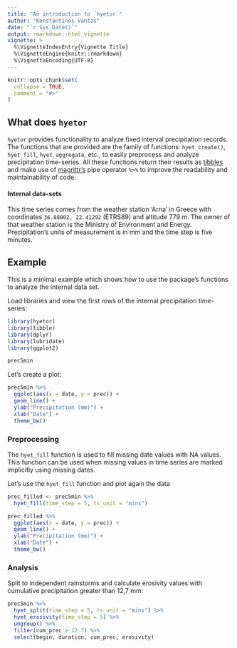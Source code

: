 ```yaml
---
title: "An introduction to `hyetor`"
author: "Konstantinos Vantas"
date: "`r Sys.Date()`"
output: rmarkdown::html_vignette
vignette: >
  %\VignetteIndexEntry{Vignette Title}
  %\VignetteEngine{knitr::rmarkdown}
  %\VignetteEncoding{UTF-8}
---
```


```r
knitr::opts_chunk$set(
  collapse = TRUE,
  comment = "#>"
)
```

## What does `hyetor`

`hyetor` provides functionality to analyze fixed interval precipitation records. The functions that are provided are the family of functions: `hyet_create()`, `hyet_fill`, `hyet_aggregate`, etc., to easily preprocess and analyze precipitation time-series. All these functions return their results as [tibbles](http://tibble.tidyverse.org/) and make use of [magrittr's](https://cran.r-project.org/web/packages/magrittr/vignettes/magrittr.html) pipe operator `%>%` to improve the readability and maintainability of code.

#### Internal data-sets

This time series comes from the weather station 'Arna' in Greece with coordinates `36.88002, 22.41292` (ETRS89) and altitude 779 m. The owner of that weather station is the Ministry of Environment and Energy. Precipitation's units of measurement is in mm and the time step is five minutes.


## Example

This is a minimal example which shows how to use the package's functions to analyze the internal data set.

Load libraries and view the first rows of the internal precipitation time-series:
```r
library(hyetor)
library(tibble)
library(dplyr)
library(lubridate)
library(ggplot2)

prec5min
```

Let's create a plot:

```r
prec5min %>%
  ggplot(aes(x = date, y = prec)) +
  geom_line() +
  ylab("Precipitation (mm)") +
  xlab("Date") +
  theme_bw()
```


### Preprocessing

The `hyet_fill` function is used to fill missing date values with NA values. This function can be used when missing values in time series are marked implicitly using missing dates.

Let's use the `hyet_fill` function and plot again the data

```r
prec_filled <- prec5min %>%
  hyet_fill(time_step = 5, ts_unit = "mins")

prec_filled %>%
  ggplot(aes(x = date, y = prec)) +
  geom_line() +
  ylab("Precipitation (mm)") +
  xlab("Date") +
  theme_bw()

```

### Analysis

Split to independent rainstorms and calculate erosivity values with cumulative precipitation greater than 12,7 mm:

```r
prec5min %>%
  hyet_split(time_step = 5, ts_unit = "mins") %>%
  hyet_erosivity(time_step = 5) %>%
  ungroup() %>%
  filter(cum_prec > 12.7) %>%
  select(begin, duration, cum_prec, erosivity)
  
```

